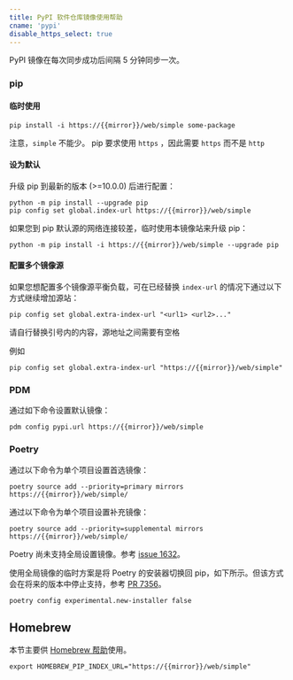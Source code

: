 ```yaml
---
title: PyPI 软件仓库镜像使用帮助
cname: 'pypi'
disable_https_select: true
---
```


PyPI 镜像在每次同步成功后间隔 5 分钟同步一次。

### pip

#### 临时使用

<CodeBlock>

```
pip install -i https://{{mirror}}/web/simple some-package
```

</CodeBlock>

注意，`simple` 不能少。
pip 要求使用 `https` ，因此需要 `https` 而不是 `http`

#### 设为默认

升级 pip 到最新的版本 (>=10.0.0) 后进行配置：

<CodeBlock>

```
python -m pip install --upgrade pip
pip config set global.index-url https://{{mirror}}/web/simple
```

</CodeBlock>

如果您到 pip 默认源的网络连接较差，临时使用本镜像站来升级 pip：

<CodeBlock>

```
python -m pip install -i https://{{mirror}}/web/simple --upgrade pip
```

</CodeBlock>

#### 配置多个镜像源

如果您想配置多个镜像源平衡负载，可在已经替换 `index-url` 的情况下通过以下方式继续增加源站：

```
pip config set global.extra-index-url "<url1> <url2>..."
```

请自行替换引号内的内容，源地址之间需要有空格

例如

<CodeBlock>

```
pip config set global.extra-index-url "https://{{mirror}}/web/simple"
```

</CodeBlock>

### PDM

通过如下命令设置默认镜像：

<CodeBlock>

```
pdm config pypi.url https://{{mirror}}/web/simple
```

</CodeBlock>

### Poetry

通过以下命令为单个项目设置首选镜像：

<CodeBlock>

```
poetry source add --priority=primary mirrors https://{{mirror}}/web/simple/
```

</CodeBlock>

通过以下命令为单个项目设置补充镜像：

<CodeBlock>

```
poetry source add --priority=supplemental mirrors https://{{mirror}}/web/simple/
```

</CodeBlock>

Poetry 尚未支持全局设置镜像。参考 [issue 1632](https://github.com/python-poetry/poetry/issues/1632)。

使用全局镜像的临时方案是将 Poetry 的安装器切换回 pip，如下所示。但该方式会在将来的版本中停止支持，参考 [PR 7356](https://github.com/python-poetry/poetry/pull/7356)。

<CodeBlock>

```
poetry config experimental.new-installer false
```

</CodeBlock>

## Homebrew

本节主要供 [Homebrew 帮助](/homebrew/)使用。

<CodeBlock>

```
export HOMEBREW_PIP_INDEX_URL="https://{{mirror}}/web/simple"
```

</CodeBlock>
